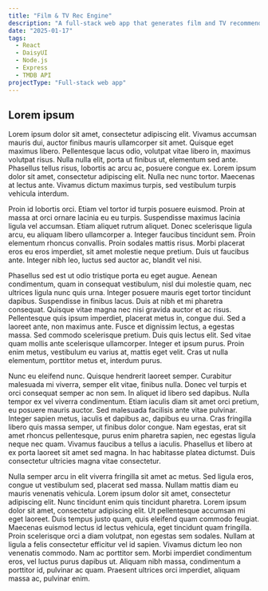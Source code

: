 ```yaml
---
title: "Film & TV Rec Engine"
description: "A full-stack web app that generates film and TV recommendations based on user prompts."
date: "2025-01-17"
tags:
  - React
  - DaisyUI
  - Node.js
  - Express
  - TMDB API
projectType: "Full-stack web app"
---
```



<MdxPublicImage src="/projects/astro-milidev/astro-milidev-banner.png" />

## Lorem ipsum

Lorem ipsum dolor sit amet, consectetur adipiscing elit. Vivamus accumsan mauris dui, auctor finibus mauris ullamcorper sit amet. Quisque eget maximus libero. Pellentesque lacus odio, volutpat vitae libero in, maximus volutpat risus. Nulla nulla elit, porta ut finibus ut, elementum sed ante. Phasellus tellus risus, lobortis ac arcu ac, posuere congue ex. Lorem ipsum dolor sit amet, consectetur adipiscing elit. Nulla nec nunc tortor. Maecenas at lectus ante. Vivamus dictum maximus turpis, sed vestibulum turpis vehicula interdum.

Proin id lobortis orci. Etiam vel tortor id turpis posuere euismod. Proin at massa at orci ornare lacinia eu eu turpis. Suspendisse maximus lacinia ligula vel accumsan. Etiam aliquet rutrum aliquet. Donec scelerisque ligula arcu, eu aliquam libero ullamcorper a. Integer faucibus tincidunt sem. Proin elementum rhoncus convallis. Proin sodales mattis risus. Morbi placerat eros eu eros imperdiet, sit amet molestie neque pretium. Duis ut faucibus ante. Integer nibh leo, luctus sed auctor ac, blandit vel nisi.

Phasellus sed est ut odio tristique porta eu eget augue. Aenean condimentum, quam in consequat vestibulum, nisl dui molestie quam, nec ultrices ligula nunc quis urna. Integer posuere mauris eget tortor tincidunt dapibus. Suspendisse in finibus lacus. Duis at nibh et mi pharetra consequat. Quisque vitae magna nec nisi gravida auctor et ac risus. Pellentesque quis ipsum imperdiet, placerat metus in, congue dui. Sed a laoreet ante, non maximus ante. Fusce et dignissim lectus, a egestas massa. Sed commodo scelerisque pretium. Duis quis lectus elit. Sed vitae quam mollis ante scelerisque ullamcorper. Integer et ipsum purus. Proin enim metus, vestibulum eu varius at, mattis eget velit. Cras ut nulla elementum, porttitor metus et, interdum purus.

Nunc eu eleifend nunc. Quisque hendrerit laoreet semper. Curabitur malesuada mi viverra, semper elit vitae, finibus nulla. Donec vel turpis et orci consequat semper ac non sem. In aliquet id libero sed dapibus. Nulla tempor ex vel viverra condimentum. Etiam iaculis diam sit amet orci pretium, eu posuere mauris auctor. Sed malesuada facilisis ante vitae pulvinar. Integer sapien metus, iaculis et dapibus ac, dapibus eu urna. Cras fringilla libero quis massa semper, ut finibus dolor congue. Nam egestas, erat sit amet rhoncus pellentesque, purus enim pharetra sapien, nec egestas ligula neque nec quam. Vivamus faucibus a tellus a iaculis. Phasellus et libero at ex porta laoreet sit amet sed magna. In hac habitasse platea dictumst. Duis consectetur ultricies magna vitae consectetur.

Nulla semper arcu in elit viverra fringilla sit amet ac metus. Sed ligula eros, congue ut vestibulum sed, placerat sed massa. Nullam mattis diam eu mauris venenatis vehicula. Lorem ipsum dolor sit amet, consectetur adipiscing elit. Nunc tincidunt enim quis tincidunt pharetra. Lorem ipsum dolor sit amet, consectetur adipiscing elit. Ut pellentesque accumsan mi eget laoreet. Duis tempus justo quam, quis eleifend quam commodo feugiat. Maecenas euismod lectus id lectus vehicula, eget tincidunt quam fringilla. Proin scelerisque orci a diam volutpat, non egestas sem sodales. Nullam at ligula a felis consectetur efficitur vel id sapien. Vivamus dictum leo non venenatis commodo. Nam ac porttitor sem. Morbi imperdiet condimentum eros, vel luctus purus dapibus ut. Aliquam nibh massa, condimentum a porttitor id, pulvinar ac quam. Praesent ultrices orci imperdiet, aliquam massa ac, pulvinar enim.
